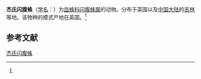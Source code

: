 {{Speciesbox
| name = 杰氏闪腹蛛
| status = 
| status_system = 
| image = 
| genus = Hypselistes
| species = jacksoni
| authority = (Cambridge, 1902)<ref name='id13260'>{{cite web| url =http://www.bioinfo.cn/db05/BjdwSpecies.php?action=view&id=13260| title =杰氏闪腹蛛| work =《中国动物物种编目数据库》| publisher =中国科学院微生物研究所| author =中国科学院动物研究所| accessdate =2009-04-28| deadurl =yes| archiveurl =https://web.archive.org/web/20160305050931/http://www.bioinfo.cn/db05/BjdwSpecies.php?action=view&id=13260| archivedate =2016-03-05}}</ref>
}}

'''杰氏闪腹蛛'''（[[学名|学名]]：{{lang|la|''Hypselistes jacksoni''}}）为[[皿蛛科|皿蛛科]][[闪腹蛛属|闪腹蛛属]]的动物。分布于英国以及[[中国大陆|中国大陆]]的[[吉林|吉林]]等地。该物种的模式产地在英国。<ref name='id13260'/>

== 参考文献 ==
{{reflist}}

{{Wikispecies|Hypselistes jacksoni}}
{{Taxonbar|from=Q1058678}}

[[Category:闪腹蛛属|杰氏闪腹蛛]]


{{蜘蛛小作品}}